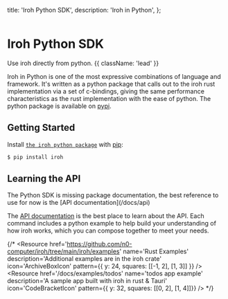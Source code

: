 

  title: 'Iroh Python SDK',
  description:
    'Iroh in Python',
};

<div className='not-prose mb-5'>
  <Breadcrumbs pages={[
      { name: 'SDKs', href: '/docs/sdks', current: false },
      { name: 'Python', href: '/docs/sdks/python', current: true },
  ]} />
</div>

<div className='not-prose mb-5'>
  <Image
    src={logoPython}
    alt=""
    className="h-20 w-20 -ml-4"
    unoptimized
  />
</div>

# Iroh Python SDK

Use iroh directly from python. {{ className: 'lead' }}

Iroh in Python is one of the most expressive combinations of language and framework. It's written as a python package that calls out to the iroh rust implementation via a set of c-bindings, giving the same performance characteristics as the rust implementation with the ease of python. The python package is available on [pypi](https://pypi.org/project/iroh/).

## Getting Started

Install [`the iroh python package`](https://pypi.org/project/iroh) with [pip](https://pip.pypa.io/en/stable/):

```bash
$ pip install iroh
```

## Learning the API

<Note>
  The Python SDK is missing package documentation, the best reference to use for now is the [API documentation](/docs/api)
</Note>

The [API documentation](/docs/api) is the best place to learn about the API. Each command includes a python example to help build your understanding of how iroh works, which you can compose together to meet your needs.

<Resources>
  <Resource
    href='https://pypi.org/project/iroh/'
    name='Iroh Package (pypi)'
    description='The iroh crate defines both the iroh library and iroh command-line interface (CLI).'
    icon='ArchiveBoxIcon'
    pattern={{ y: -6, squares: [[-1, 2], [1, 3]] }}
  />
  <Resource
    href='https://github.com/n0-computer/iroh-ffi'
    name='Github Repo'
    description='source for the iroh python package, which is generated from the iroh-ffi crate'
    icon='CodeBracketIcon'
    pattern={{ y: 24, squares: [[-1, 2], [1, 3]] }}
    />
</Resources>

{/* <Resources title='Examples'>
  <Resource
    href='https://github.com/n0-computer/iroh/tree/main/iroh/examples'
    name='Rust Examples'
    description='Additional examples are in the iroh crate'
    icon='ArchiveBoxIcon'
    pattern={{ y: 24, squares: [[-1, 2], [1, 3]] }}
    />
  <Resource
    href='/docs/examples/todos'
    name='todos app example'
    description='A sample app built with iroh in rust & Tauri'
    icon='CodeBracketIcon'
    pattern={{ y: 32, squares: [[0, 2], [1, 4]]}}
    />
</Resources> */}
